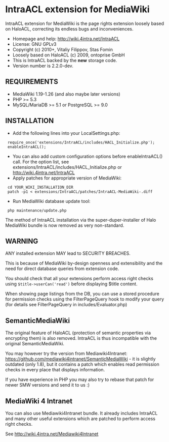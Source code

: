 = IntraACL extension for MediaWiki =

IntraACL extension for MediaWiki is the page rights extension loosely
based on HaloACL, correcting its endless bugs and inconveniences.

* Homepage and help: http://wiki.4intra.net/IntraACL
* License: GNU GPLv3
* Copyright (c) 2010+, Vitaliy Filippov, Stas Fomin
* Loosely based on HaloACL (c) 2009, ontoprise GmbH
* This is IntraACL backed by the '''new''' storage code.
* Version number is 2.2.0-dev.

== REQUIREMENTS ==

* MediaWiki 1.19-1.26 (and also maybe later versions)
* PHP >= 5.3
* MySQL/MariaDB >= 5.1 or PostgreSQL >= 9.0

== INSTALLATION ==

* Add the following lines into your LocalSettings.php:
  require_once('extensions/IntraACL/includes/HACL_Initialize.php');
  enableIntraACL();
* You can also add custom configuration options before enableIntraACL() call. For the option list, see extensions/IntraACL/includes/HACL_Initialize.php or http://wiki.4intra.net/IntraACL
* Apply patches for appropriate version of MediaWiki:
  cd YOUR_WIKI_INSTALLATION_DIR
  patch -p1 < extensions/IntraACL/patches/IntraACL-MediaWiki-<YOUR_VERSION>.diff
* Run MediaWiki database update tool:
  php maintenance/update.php

The method of IntraACL installation via the super-duper-installer
of Halo MediaWiki bundle is now removed as very non-standard.

== WARNING ==

ANY installed extension MAY lead to SECURITY BREACHES.

This is because of MediaWiki by-design openness and extensibility
and the need for direct database queries from extension code.

You should check that all your extensions perform access right checks
using <tt>$title->userCan('read')</tt> before displaying $title content.

When showing page listings from the DB, you can use a stored procedure
for permission checks using the FilterPageQuery hook to modify your query
(for details see FilterPageQuery in includes/Evaluator.php)

== SemanticMediaWiki ==

The original feature of HaloACL (protection of semantic properties
via encrypting them) is also removed. IntraACL is thus incompatible
with the original SemanticMediaWiki.

You may however try the version from Mediawiki4Intranet:
https://github.com/mediawiki4intranet/SemanticMediaWiki - it is slightly outdated
(only 1.8), but it contains a patch which enables read permission checks
in every place that displays information.

If you have experience in PHP you may also try to rebase that patch for newer
SMW versions and send it to us :)

== MediaWiki 4 Intranet ==

You can also use Mediawiki4Intranet bundle. It already includes IntraACL and
many other useful extensions which are patched to perform access right checks.

See http://wiki.4intra.net/Mediawiki4Intranet
